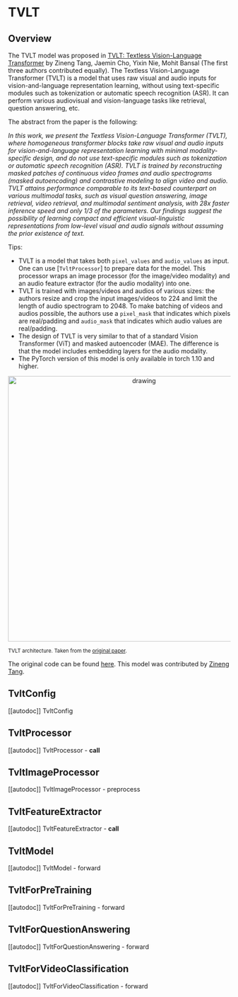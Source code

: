 <!--Copyright 2023 The HuggingFace Team. All rights reserved.

Licensed under the Apache License, Version 2.0 (the "License"); you may not use this file except in compliance with
the License. You may obtain a copy of the License at

http://www.apache.org/licenses/LICENSE-2.0

Unless required by applicable law or agreed to in writing, software distributed under the License is distributed on
an "AS IS" BASIS, WITHOUT WARRANTIES OR CONDITIONS OF ANY KIND, either express or implied. See the License for the
specific language governing permissions and limitations under the License.
-->

# TVLT

## Overview

The TVLT model was proposed in [TVLT: Textless Vision-Language Transformer](https://arxiv.org/abs/2209.14156)
by Zineng Tang, Jaemin Cho, Yixin Nie, Mohit Bansal (The first three authors contributed equally). The Textless Vision-Language Transformer (TVLT) is a model that uses raw visual and audio inputs for vision-and-language representation learning, without using text-specific modules such as tokenization or automatic speech recognition (ASR). It can perform various audiovisual and vision-language tasks like retrieval, question answering, etc.

The abstract from the paper is the following:

*In this work, we present the Textless Vision-Language Transformer (TVLT), where homogeneous transformer blocks take raw visual and audio inputs for vision-and-language representation learning with minimal modality-specific design, and do not use text-specific modules such as tokenization or automatic speech recognition (ASR). TVLT is trained by reconstructing masked patches of continuous video frames and audio spectrograms (masked autoencoding) and contrastive modeling to align video and audio. TVLT attains performance comparable to its text-based counterpart on various multimodal tasks, such as visual question answering, image retrieval, video retrieval, and multimodal sentiment analysis, with 28x faster inference speed and only 1/3 of the parameters. Our findings suggest the possibility of learning compact and efficient visual-linguistic representations from low-level visual and audio signals without assuming the prior existence of text.*

Tips:

- TVLT is a model that takes both `pixel_values` and `audio_values` as input. One can use [`TvltProcessor`] to prepare data for the model.
  This processor wraps an image processor (for the image/video modality) and an audio feature extractor (for the audio modality) into one.
- TVLT is trained with images/videos and audios of various sizes: the authors resize and crop the input images/videos to 224 and limit the length of audio spectrogram to 2048. To make batching of videos and audios possible, the authors use a `pixel_mask` that indicates which pixels are real/padding and `audio_mask` that indicates which audio values are real/padding.
- The design of TVLT is very similar to that of a standard Vision Transformer (ViT) and masked autoencoder (MAE). The difference is that the model includes embedding layers for the audio modality.
- The PyTorch version of this model is only available in torch 1.10 and higher.

<p align="center">
<img src="https://huggingface.co/datasets/huggingface/documentation-images/resolve/main/transformers/model_doc/tvlt_architecture.png"
alt="drawing" width="600"/>
</p>

<small> TVLT architecture. Taken from the <a href="[https://arxiv.org/abs/2102.03334](https://arxiv.org/abs/2209.14156)">original paper</a>. </small>

The original code can be found [here](https://github.com/zinengtang/TVLT). This model was contributed by [Zineng Tang](https://huggingface.co/TVLT).

## TvltConfig

[[autodoc]] TvltConfig

## TvltProcessor

[[autodoc]] TvltProcessor
    - __call__

## TvltImageProcessor

[[autodoc]] TvltImageProcessor
    - preprocess

## TvltFeatureExtractor

[[autodoc]] TvltFeatureExtractor
    - __call__
    
## TvltModel

[[autodoc]] TvltModel
    - forward

## TvltForPreTraining

[[autodoc]] TvltForPreTraining
    - forward

## TvltForQuestionAnswering

[[autodoc]] TvltForQuestionAnswering
    - forward
    
## TvltForVideoClassification

[[autodoc]] TvltForVideoClassification
    - forward

